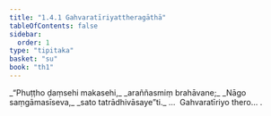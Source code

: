 ```yaml
---
title: "1.4.1 Gahvaratīriyattheragāthā"
tableOfContents: false
sidebar:
  order: 1
type: "tipitaka"
basket: "su"
book: "th1"
---
```



<DynamicBreadcrumb />

<Division number="31" book="th1">

<Paragraph number="72" type="verses" book="th1">
_“Phuṭṭho ḍaṃsehi makasehi,_  
_araññasmiṃ brahāvane;_  
_Nāgo saṃgāmasīseva,_  
_sato tatrādhivāsaye”ti._  


</Paragraph>
</Division>

<Paragraph number="73" type="center" book="th1">
…  Gahvaratīriyo thero… .
</Paragraph>